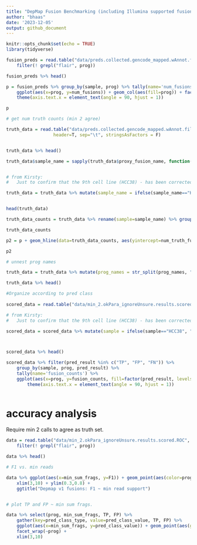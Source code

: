 ```yaml
---
title: "DepMap Fusion Benchmarking (including Illumina supported fusions)"
author: "bhaas"
date: '2023-12-05'
output: github_document
---
```


```r
knitr::opts_chunk$set(echo = TRUE)
library(tidyverse)
```




```r

fusion_preds = read.table("data/preds.collected.gencode_mapped.wAnnot.filt.pass", header=T, sep="\t", stringsAsFactors = F) %>%
    filter(! grepl("flair", prog))

fusion_preds %>% head()
```



```r

p = fusion_preds %>% group_by(sample, prog) %>% tally(name='num_fusions') %>%
    ggplot(aes(x=prog, y=num_fusions)) + geom_col(aes(fill=prog)) + facet_wrap(~sample)  + 
    theme(axis.text.x = element_text(angle = 90, hjust = 1)) 

p 
```



```r

# get num truth counts (min 2 agree)

truth_data = read.table("data/preds.collected.gencode_mapped.wAnnot.filt.pass.proxy_assignments.byProgAgree.min_2.truth_set",
                  header=T, sep="\t", stringsAsFactors = F)


truth_data %>% head()

```

```r

truth_data$sample_name = sapply(truth_data$proxy_fusion_name, function(x) { str_split(x, "\\|")[[1]][1]})


# from Kirsty: 
#   Just to confirm that the 9th cell line (HCC38) - has been corrected to DMS53 (ACH-000698). 

truth_data = truth_data %>% mutate(sample_name = ifelse(sample_name=="HCC38", "DMS53", sample_name))


head(truth_data)

truth_data_counts = truth_data %>% rename(sample=sample_name) %>% group_by(sample) %>% tally(name='num_truth_fusions')

truth_data_counts

```

```r

p2 = p + geom_hline(data=truth_data_counts, aes(yintercept=num_truth_fusions))

p2

```





```r
# unnest prog names

truth_data = truth_data %>% mutate(prog_names = str_split(prog_names, ","))  %>% unnest(prog_names)

truth_data %>% head()
```



```r
#Organize according to pred class
    
scored_data = read.table("data/min_2.okPara_ignoreUnsure.results.scored", header=T, sep="\t", stringsAsFactors = F)

# from Kirsty: 
#   Just to confirm that the 9th cell line (HCC38) - has been corrected to DMS53 (ACH-000698). 

scored_data = scored_data %>% mutate(sample = ifelse(sample=="HCC38", "DMS53", sample))



scored_data %>% head()


```


```r

scored_data %>% filter(pred_result %in% c("TP", "FP", "FN")) %>% 
    group_by(sample, prog, pred_result) %>% 
    tally(name='fusion_counts') %>%
    ggplot(aes(x=prog, y=fusion_counts, fill=factor(pred_result, levels=c('FP', 'TP', 'FN')))) + geom_col() + facet_wrap(~sample)  +
        theme(axis.text.x = element_text(angle = 90, hjust = 1)) 
    

```


# accuracy analysis

Require min 2 calls to agree as truth set.

```r

data = read.table("data/min_2.okPara_ignoreUnsure.results.scored.ROC", header=T, sep="\t", stringsAsFactors = F) %>%
    filter(! grepl("flair", prog))

data %>% head()
```


```r

# F1 vs. min reads

data %>% ggplot(aes(x=min_sum_frags, y=F1)) + geom_point(aes(color=prog)) + geom_line(aes(group=prog, color=prog)) +
    xlim(3,10) + ylim(0.3,0.8) +
    ggtitle("Depmap v1 fusions: F1 ~ min read support") 



```



```r

# plot TP and FP ~ min sum frags.

data %>% select(prog, min_sum_frags, TP, FP) %>% 
    gather(key=pred_class_type, value=pred_class_value, TP, FP) %>%
    ggplot(aes(x=min_sum_frags, y=pred_class_value)) + geom_point(aes(group=pred_class_type, color=pred_class_type)) +
    facet_wrap(~prog) +
    xlim(3,10)



```



















